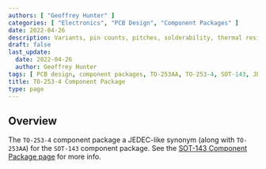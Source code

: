 ```yaml
---
authors: [ "Geoffrey Hunter" ]
categories: [ "Electronics", "PCB Design", "Component Packages" ]
date: 2022-04-26
description: Variants, pin counts, pitches, solderability, thermal resistances, dimensions, land patterns, 3D models and more info for the TO-253AA component package.
draft: false
last_update:
  date: 2022-04-26
  author: Geoffrey Hunter
tags: [ PCB design, component packages, TO-253AA, TO-253-4, SOT-143, JEDEC ]
title: TO-253-4 Component Package
type: page
---
```



## Overview

The `TO-253-4` component package a JEDEC-like synonym (along with `TO-253AA`) for the `SOT-143` component package. See the [SOT-143 Component Package page](/pcb-design/component-packages/sot-143-component-package/) for more info.
